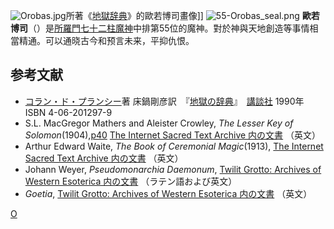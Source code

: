 [[File:Orobas.jpg|thumb]]所著《[[地獄辞典|地獄辞典]]》的歐若博司畫像]]
[[File:55-Orobas_seal.png|thumb]]
'''歐若博司'''（{{lang-en|'''Orobas'''}}）是[[所羅門七十二柱魔神|所羅門七十二柱魔神]]中排第55位的魔神。對於神與天地創造等事情相當精通。可以通晓古今和预言未来，平抑仇恨。

== 参考文献 ==
* [[コラン・ド・プランシー|コラン・ド・プランシー]]著 床鍋剛彦訳　『[[地獄の辞典|地獄の辞典]]』　[[講談社|講談社]] 1990年 ISBN 4-06-201297-9
* S.L. MacGregor Mathers and Aleister Crowley, ''The Lesser Key of Solomon''(1904),[http://www.sacred-texts.com/grim/lks/lks05.htm p40] {{WebCite|url=https://www.webcitation.org/66dbvepRp?url=http://www.sacred-texts.com/grim/lks/lks05.htm |date=20120403023119 |dateformat=iso }} [http://www.sacred-texts.com/grim/lks/index.htm The Internet Sacred Text Archive 内の文書] {{Wayback|url=http://www.sacred-texts.com/grim/lks/index.htm |date=20101202152038 }}（英文）
* Arthur Edward Waite, ''The Book of Ceremonial Magic''(1913), [http://www.sacred-texts.com/grim/bcm/index.htm The Internet Sacred Text Archive 内の文書] {{Wayback|url=http://www.sacred-texts.com/grim/bcm/index.htm |date=20101202152057 }}（英文）
* Johann Weyer, ''Pseudomonarchia Daemonum'', [http://www.esotericarchives.com/solomon/weyer.htm Twilit Grotto: Archives of Western Esoterica 内の文書] {{WebCite|url=https://www.webcitation.org/6IGSsvZjr?url=http://www.esotericarchives.com/solomon/weyer.htm |date=20130721000243 |dateformat=iso }}（ラテン語および英文）
* ''Goetia'', [http://www.esotericarchives.com/solomon/goetia.htm Twilit Grotto: Archives of Western Esoterica 内の文書] {{Wayback|url=http://www.esotericarchives.com/solomon/goetia.htm |date=20070523204557 }}（英文）

{{所羅門七十二柱魔神}}

[[Category:所羅門七十二柱魔神|O]]